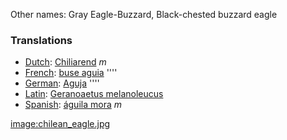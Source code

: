 Other names: Gray Eagle-Buzzard, Black-chested buzzard eagle

===Translations===
*[[Dutch]]: [[Chiliarend]] ''m''
*[[French]]: [[buse aguia]] ''''
*[[German]]: [[Aguja]] ''''
*[[Latin]]: [[Geranoaetus melanoleucus]]
*[[Spanish]]: [[águila mora]] ''m''

[[image:chilean_eagle.jpg]]